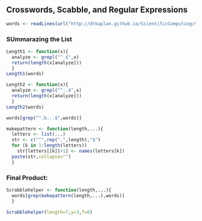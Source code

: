 ## Crosswords, Scabble, and Regular Expressions

```r
words <- readLines(url("http://dtkaplan.github.io/ScientificComputing/Syllabus/Daily/Day-07/word_list_moby_crossword-flat/word_list_moby_crossword.flat.txt"))
```
### SUmmarazing the List
```r
Length1 <- function(x){
  analyze <- grepl("^.$",x)
  return(length(x[analyze]))
  }
Length1(words)
```
```r
Length2 <- function(x){
  analyze <- grepl("^..$",x)
  return(length(x[analyze]))
  }
Length2(words)
``` 

```r
words[grep("^.b...$",words)]
```
```r
makepattern <- function(length,...){
  letters <- list(...)
  str <- c("^",rep(".",length),"$")
  for (k in 1:length(letters))
    str[letters[[k]]+1] <- names(letters[k])
  paste(str,collapse="")
  }
```

### Final Product:
```r
Scrabblehelper <- function(length,...){
  words[grep(makepattern(length,...),words)]
  }
```
```r
Scrabblehelper(length=7,y=3,f=6)
```